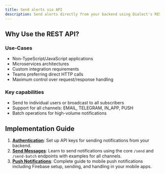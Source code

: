 ```yaml
---
title: Send alerts via API
description: Send alerts directly from your backend using Dialect's REST API with maximum flexibility across any programming language
---
```


## Why Use the REST API?

### Use-Cases
- Non-TypeScript/JavaScript applications
- Microservices architectures  
- Custom integration requirements
- Teams preferring direct HTTP calls
- Maximum control over request/response handling

### Key capabilities
- Send to individual users or broadcast to all subscribers
- Support for all channels: EMAIL, TELEGRAM, IN_APP, PUSH
- Batch operations for high-volume notifications

## Implementation Guide

1. **[Authentication](./authentication)**: Set up API keys for sending notifications from your backend.
2. **[Send Messages](./send-messages)**: Learn to send notifications using the core `/send` and `/send-batch` endpoints with examples for all channels.
3. **[Push Notifications](./push-notifications)**: Complete guide to mobile push notifications including Firebase setup, sending, and handling in your mobile apps.